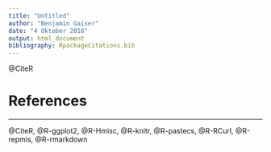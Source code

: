 ```yaml
---
title: "Untitled"
author: "Benjamin Gaiser"
date: "4 Oktober 2016"
output: html_document
bibliography: RpackageCitations.bib
---
```


@CiteR

# References

---
 @CiteR,
 @R-ggplot2,
 @R-Hmisc,
 @R-knitr,
 @R-pastecs,
 @R-RCurl,
 @R-repmis,
 @R-rmarkdown

  